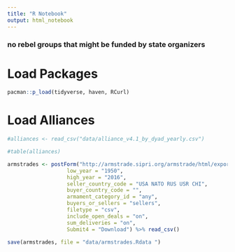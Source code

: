 ```yaml
---
title: "R Notebook"
output: html_notebook
---
```


### no rebel groups that might be funded by state organizers

# Load Packages

```r
pacman::p_load(tidyverse, haven, RCurl)
```

# Load Alliances

```r
#alliances <- read_csv("data/alliance_v4.1_by_dyad_yearly.csv")

#table(alliances)
```


```r
armstrades <- postForm("http://armstrade.sipri.org/armstrade/html/export_trade_register.php",
                   low_year = "1950",
                   high_year = "2016", 
                   seller_country_code = "USA NATO RUS USR CHI",
                   buyer_country_code = "",
                   armament_category_id = "any",
                   buyers_or_sellers = "sellers",
                   filetype = "csv", 
                   include_open_deals = "on", 
                   sum_deliveries = "on", 
                   Submit4 = "Download") %>% read_csv() 

save(armstrades, file = "data/armstrades.Rdata ")
```

